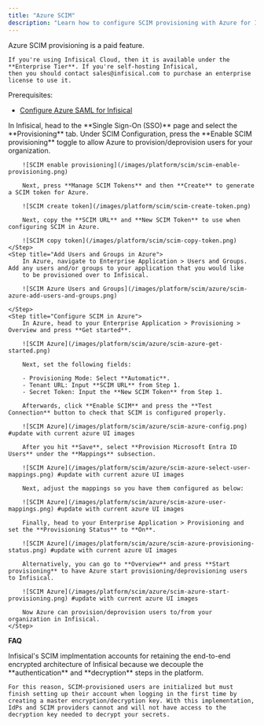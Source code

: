 ```yaml
---
title: "Azure SCIM"
description: "Learn how to configure SCIM provisioning with Azure for Infisical."
---
```


<Info>
    Azure SCIM provisioning is a paid feature.
    
    If you're using Infisical Cloud, then it is available under the **Enterprise Tier**. If you're self-hosting Infisical,
    then you should contact sales@infisical.com to purchase an enterprise license to use it.
</Info>

Prerequisites:
- [Configure Azure SAML for Infisical](/documentation/platform/sso/azure)

<Steps>
    <Step title="Create a SCIM token in Infisical">
        In Infisical, head to the **Single Sign-On (SSO)** page and select the **Provisioning** tab. Under SCIM Configuration,
        press the **Enable SCIM provisioning** toggle to allow Azure to provision/deprovision users for your organization.
        
        ![SCIM enable provisioning](/images/platform/scim/scim-enable-provisioning.png)
        
        Next, press **Manage SCIM Tokens** and then **Create** to generate a SCIM token for Azure.
        
        ![SCIM create token](/images/platform/scim/scim-create-token.png)
        
        Next, copy the **SCIM URL** and **New SCIM Token** to use when configuring SCIM in Azure.
        
        ![SCIM copy token](/images/platform/scim/scim-copy-token.png)
    </Step>
    <Step title="Add Users and Groups in Azure">
        In Azure, navigate to Enterprise Application > Users and Groups. Add any users and/or groups to your application that you would like
        to be provisioned over to Infisical.

        ![SCIM Azure Users and Groups](/images/platform/scim/azure/scim-azure-add-users-and-groups.png)

    </Step>
    <Step title="Configure SCIM in Azure">
        In Azure, head to your Enterprise Application > Provisioning > Overview and press **Get started**.
        
        ![SCIM Azure](/images/platform/scim/azure/scim-azure-get-started.png)

        Next, set the following fields:
        
        - Provisioning Mode: Select **Automatic**.
        - Tenant URL: Input **SCIM URL** from Step 1.
        - Secret Token: Input the **New SCIM Token** from Step 1.
        
        Afterwards, click **Enable SCIM** and press the **Test Connection** button to check that SCIM is configured properly.
        
        ![SCIM Azure](/images/platform/scim/azure/scim-azure-config.png) #update with current azure UI images
        
        After you hit **Save**, select **Provision Microsoft Entra ID Users** under the **Mappings** subsection.
        
        ![SCIM Azure](/images/platform/scim/azure/scim-azure-select-user-mappings.png) #update with current azure UI images
        
        Next, adjust the mappings so you have them configured as below:
        
        ![SCIM Azure](/images/platform/scim/azure/scim-azure-user-mappings.png) #update with current azure UI images

        Finally, head to your Enterprise Application > Provisioning and set the **Provisioning Status** to **On**.
        
        ![SCIM Azure](/images/platform/scim/azure/scim-azure-provisioning-status.png) #update with current azure UI images
        
        Alternatively, you can go to **Overview** and press **Start provisioning** to have Azure start provisioning/deprovisioning users to Infisical.
        
        ![SCIM Azure](/images/platform/scim/azure/scim-azure-start-provisioning.png) #update with current azure UI images
        
        Now Azure can provision/deprovision users to/from your organization in Infisical.
    </Step>
</Steps>

**FAQ**

<AccordionGroup>
<Accordion title="Why do SCIM-provisioned users have to finish setting up their account?">
    Infisical's SCIM implmentation accounts for retaining the end-to-end encrypted architecture of Infisical because we decouple the **authentication** and **decryption** steps in the platform. 
    
    For this reason, SCIM-provisioned users are initialized but must finish setting up their account when logging in the first time by creating a master encryption/decryption key. With this implementation, IdPs and SCIM providers cannot and will not have access to the decryption key needed to decrypt your secrets.
</Accordion>
</AccordionGroup>

